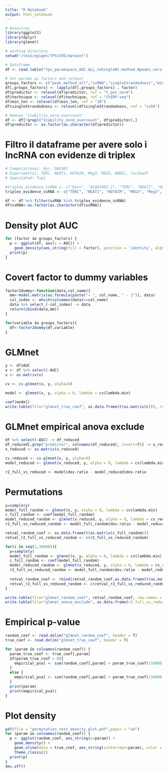 ```yaml
---
title: "R Notebook"
output: html_notebook
---
```


```r
# Resources
library(ggplot2)
library(dplyr)
library(glmnet)

# working directory
setwd("/sto1/epigen/TPXcCRE/dataset")

# Dataframe
df <- read.table("tpx_paramspace_AUC.ALL_noSingleNt.method.Npeaks_version.noPROB_fitted.noT_pot_custom.technique.header_added.gz", header=T)

# Set params as factors and relevel 
groups_factors <- c("peak_method_all","ssRNA","singleStrandedness","min_len","error_rate","guanine_rate","repeat_filter","consecutive_error","predictor","technique")
df[,groups_factors] <- lapply(df[,groups_factors] , factor)
df$predictor <- relevel(df$predictor, ref = "t_pot_norm")
df$technique <- relevel(df$technique, ref = "ChIRP-seq")
df$min_len <- relevel(df$min_len, ref = "10")
df$singleStrandedness <- relevel(df$singleStrandedness, ref = "ss50")

# Remove "stability_norm_overcount"
df <- df[!grepl("Stability_norm_overcount", df$predictor),]
df$predictor <- as.factor(as.character(df$predictor))

```


# Filtro il dataframe per avere solo i lncRNA con evidenze di triplex

```r
# Computational: Epr, DACOR1
# Experimental: TERC, NEAT1, HOTAIR, Meg3, MEG3, ANRIL, lncSmad7
# Speculated: Tug1

#triplex_evidence_ssRNA <- c("Eprn", "AC087482.1", "TERC", "NEAT1", "HOTAIR", "MEG3", "Meg3", "CDKN2B-AS1", "lncSmad7")
triplex_evidence_ssRNA <- c("TERC", "NEAT1", "HOTAIR", "MEG3", "Meg3", "CDKN2B-AS1", "lncSmad7")

df <- df %>% filter(ssRNA %in% triplex_evidence_ssRNA)
df$ssRNA<-as.factor(as.character(df$ssRNA))
```


# Density plot AUC

```r
for (factor in groups_factors) {
  p <- ggplot(df, aes(x = AUC)) + 
    geom_density(aes_string(fill = factor), position = 'identity', alpha = 0.5) +
  print(p)
}
```


# Covert factor to dummy variables

```r
factor2dummy<-function(data,col_name){
  mm<-model.matrix(as.formula(paste("~ ", col_name, " - 1")), data)
  col_index <- which(colnames(data)==col_name)
  data %>% select_(-col_index) -> data
  return(cbind(data,mm))
}

for(variable in groups_factors){
  df<-factor2dummy(df,variable)
}
```


# GLMnet

```r
y <- df$AUC
x <- df %>% select(-AUC)
x <- as.matrix(x)

cv <- cv.glmnet(x, y, alpha=0)

model <- glmnet(x, y, alpha = 0, lambda = cv$lambda.min)

coef(model)
write.table(file="glmnet_true_coef", as.data.frame(t(as.matrix(c))), row.names = F, quote = F, sep="\t")
```

# GLMnet empirical anova exclude

```r
df %>% select(-AUC) -> df_reduced
df_reduced[,grep("predictor", colnames(df_reduced), invert=T)] -> x_reduced
x_reduced <- as.matrix(x_reduced)

cv_reduced <- cv.glmnet(x, y, alpha=0)
model_reduced <- glmnet(x_reduced, y, alpha = 0, lambda = cv$lambda.min)

r2_full_vs_reduced <- model$dev.ratio - model_reduced$dev.ratio


```



# Permutations

```r

y=sample(y)
model_full_random <- glmnet(x, y, alpha = 0, lambda = cv$lambda.min)
c_full_random <- coef(model_full_random)
model_reduced_random <- glmnet(x_reduced, y, alpha = 0, lambda = cv_reduced$lambda.min)
r2_full_vs_reduced_random <- model_full_random$dev.ratio - model_reduced_random$dev.ratio

retval_random_coef <- as.data.frame(t(as.matrix(c_full_random)))
retval_r2_full_vs_reduced_random <- c(r2_full_vs_reduced_random)

for(i in seq(1,10000)){
  y=sample(y)
  model_full_random <- glmnet(x, y, alpha = 0, lambda = cv$lambda.min)
  c_full_random <- coef(model_full_random)
  model_reduced_random <- glmnet(x_reduced, y, alpha = 0, lambda = cv_reduced$lambda.min)
  r2_full_vs_reduced_random <- model_full_random$dev.ratio - model_reduced_random$dev.ratio
  
  retval_random_coef <- rbind(retval_random_coef,as.data.frame(t(as.matrix(c_full_random))))
  retval_r2_full_vs_reduced_random <- c(retval_r2_full_vs_reduced_random,r2_full_vs_reduced_random)
}

write.table(file="glmnet_random_coef", retval_random_coef, row.names = F, quote = F, sep="\t")
write.table(file="glmnet_anova_exclude", as.data.frame(r2_full_vs_reduced_random=retval_r2_full_vs_reduced_random), row.names = F, quote = F, sep="\t")

```


# Empirical p-value

```r
random_coef <- read.delim("glmnet_random_coef", header = T)
true_coef <- read.delim("glmnet_true_coef", header = T)

for (param in colnames(random_coef)) {
  param_true_coef <- true_coef[,param]
  if(param_true_coef > 0){
    empirical_pval <- sum(random_coef[,param] > param_true_coef)/10000
  } 
  else {
    empirical_pval <- sum(random_coef[,param] < param_true_coef)/10000
  }
  print(param)
  print(empirical_pval)
}
```


# Plot density

```r
pdf(file = "permutation_test_density_plot.pdf",paper = "a4")
for (param in colnames(random_coef)) {
  p <- ggplot(random_coef, aes_string(x=param)) + 
    geom_density() + 
    geom_vline(data = true_coef, aes_string(xintercept=param), color = "red") +
    theme_classic()
  print(p)
}
dev.off()
```





